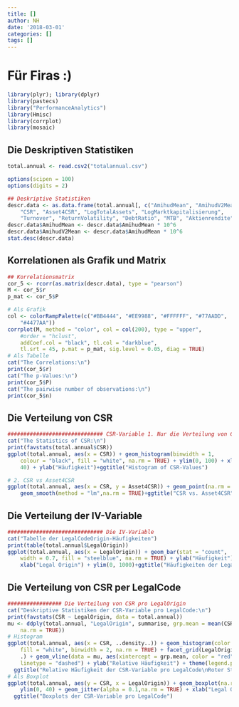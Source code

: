 ```yaml
---
title: []
author: NH
date: '2018-03-01'
categories: []
tags: []
---
```


# Für Firas :)




```r
library(plyr); library(dplyr)
library(pastecs)
library("PerformanceAnalytics")
library(Hmisc)
library(corrplot)
library(mosaic)
```

## Die Deskriptiven Statistiken

```r
total.annual <- read.csv2("totalannual.csv")

options(scipen = 100)
options(digits = 2)

## Deskriptive Statistiken
descr.data <- as.data.frame(total.annual[, c("AmihudMean", "AmihudV2Mean", "BidAskMean", 
    "CSR", "Asset4CSR", "LogTotalAssets", "LogMarktkapitalisierung", 
    "Turnover", "ReturnVolatility", "DebtRatio", "MTB", "Aktienrendite", "logAktienkurs")])
descr.data$AmihudMean <- descr.data$AmihudMean * 10^6
descr.data$AmihudV2Mean <- descr.data$AmihudMean * 10^6
stat.desc(descr.data)

```

## Korrelationen als Grafik und Matrix 

```r
## Korrelationsmatrix
cor_5 <- rcorr(as.matrix(descr.data), type = "pearson")
M <- cor_5$r
p_mat <- cor_5$P

# Als Grafik
col <- colorRampPalette(c("#BB4444", "#EE9988", "#FFFFFF", "#77AADD", 
    "#4477AA"))
corrplot(M, method = "color", col = col(200), type = "upper", 
    #order = "hclust", 
    addCoef.col = "black", tl.col = "darkblue", 
    tl.srt = 45, p.mat = p_mat, sig.level = 0.05, diag = TRUE)
# Als Tabelle
cat("The Correlations:\n")
print(cor_5$r)
cat("The p-Values:\n")
print(cor_5$P)
cat("The pairwise number of observations:\n")
print(cor_5$n)
```

## Die Verteilung von CSR

```r
############################## CSR-Variable 1. Nur die Verteilung von CSR
cat("The Statistics of CSR:\n")
print(favstats(total.annual$CSR))
ggplot(total.annual, aes(x = CSR)) + geom_histogram(binwidth = 1, 
    colour = "black", fill = "white", na.rm = TRUE) + ylim(0, 100) + xlim(0, 
    40) + ylab("Häufigkeit")+ggtitle("Histogram of CSR-Values")

# 2. CSR vs Asset4CSR
ggplot(total.annual, aes(x = CSR, y = Asset4CSR)) + geom_point(na.rm = TRUE) + 
    geom_smooth(method = "lm",na.rm = TRUE)+ggtitle("CSR vs. Asset4CSR")

```

## Die Verteilung der IV-Variable

```r

############################## Die IV-Variable
cat("Tabelle der LegalCodeOrigin-Häufigkeiten")
print(table(total.annual$LegalOrigin))
ggplot(total.annual, aes(x = LegalOrigin)) + geom_bar(stat = "count", 
    width = 0.7, fill = "steelblue", na.rm = TRUE) + ylab("Häufigkeit") + 
    xlab("Legal Origin") + ylim(0, 1000)+ggtitle("Häufigkeiten der LegalCodes")

```

## Die Verteilung von CSR per LegalCode 

```r

################# Die Verteilung von CSR pro LegalOrigin
cat("Deskriptive Statistiken der CSR-Variable pro LegalCode:\n")
print(favstats(CSR ~ LegalOrigin, data = total.annual))
mu <- ddply(total.annual, "LegalOrigin", summarise, grp.mean = mean(CSR, 
    na.rm = TRUE))
# Histogram
ggplot(total.annual, aes(x = CSR, ..density..)) + geom_histogram(color = "black", 
    fill = "white", binwidth = 2, na.rm = TRUE) + facet_grid(LegalOrigin ~ 
    .) + geom_vline(data = mu, aes(xintercept = grp.mean, color = "red"), 
    linetype = "dashed") + ylab("Relative Häufigkeit") + theme(legend.position = "none")+
  ggtitle("Relative Häufigkeit der CSR-Variable pro LegalCode\nRoter Strich = Mittelwerte")
# Als Boxplot
ggplot(total.annual, aes(y = CSR, x = LegalOrigin)) + geom_boxplot(na.rm = TRUE) + 
    ylim(0, 40) + geom_jitter(alpha = 0.1,na.rm = TRUE) + xlab("Legal Origin")+
  ggtitle("Boxplots der CSR-Variable pro LegalCode")

```

